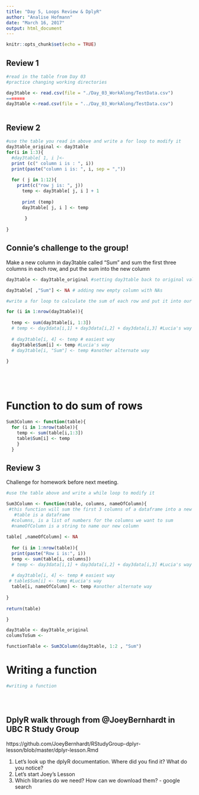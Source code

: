 ```yaml
---
title: "Day 5, Loops Review & DplyR"
author: "Analise Hofmann"
date: "March 16, 2017"
output: html_document
---
```


```r
knitr::opts_chunk$set(echo = TRUE)
```

## Review 1

```r
#read in the table from Day 03
#practice changing working directories

day3table <- read.csv(file = "./Day_03_WorkAlong/TestData.csv")
=======
day3table <-read.csv(file = "../Day_03_WorkAlong/TestData.csv")



```


## Review 2

```r
#use the table you read in above and write a for loop to modify it
day3table_original <- day3table
for(i in 1:3){ 
  #day3table[ 1, i ]<- 
  print (c(" column i is : ", i))  
  print(paste("column i is: ", i, sep = ","))
  
  for ( j in 1:12){ 
    print(c("row j is: ", j))
      temp <- day3table[ j, i ] + 1 
     
      print (temp)
      day3table[ j, i ] <- temp
      
       }
  
}
```

## Connie's challenge to the group! 
Make a new column in day3table called "Sum" and sum the first three columns in each row, and put the sum into the new column
```r
day3table <- day3table_original #setting day3table back to original values

day3table[ ,"Sum"] <- NA # adding new empty column with NAs

#write a for loop to calculate the sum of each row and put it into our new column

for (i in 1:nrow(day3table)){
  
  temp <- sum(day3table[i, 1:3])
  # temp <- day3data[i,1] + day3data[i,2] + day3data[i,3] #Lucia's way
  
  # day3table[i, 4] <- temp # easiest way 
  day3table$Sum[i] <- temp #Lucia's way
  # day3table[i, "Sum"] <- temp #another alternate way
  
}






```
# Function to do sum of rows
```r
Sum3Column <- function(table){
  for (i in 1:nrow(table)){
    temp <- sum(table[i,1:3])
    table$Sum[i] <- temp
    }
  }

```

## Review 3
Challenge for homework before next meeting.
```r
#use the table above and write a while loop to modify it

Sum3Column <- function(table, columns, nameOfColumn){
 #this function will sum the first 3 columns of a dataframe into a new column
   #table is a dataframe 
  #columns, is a list of numbers for the columns we want to sum
  #nameOfColumn is a string to name our new column
  
table[ ,nameOfColumn] <- NA  
  
  for (i in 1:nrow(table)){
  print(paste("Row i is:", i))
  temp <- sum(table[i, columns])
  # temp <- day3data[i,1] + day3data[i,2] + day3data[i,3] #Lucia's way
  
  # day3table[i, 4] <- temp # easiest way 
 # table$Sum[i] <- temp #Lucia's way
  table[i, nameOfColumn] <- temp #another alternate way
  
}
  
return(table)

}

day3table <- day3table_original
columsToSum <- 

functionTable <- Sum3Column(day3table, 1:2 , "Sum")

```

# Writing a function

```r
#writing a function





```


## DplyR walk through from @JoeyBernhardt in UBC R Study Group
https://github.com/JoeyBernhardt/RStudyGroup-dplyr-lesson/blob/master/dplyr-lesson.Rmd

1. Let's look up the dplyR documentation. Where did you find it? What do you notice?
2. Let's start Joey's Lesson
3. Which libraries do we need? How can we download them? - google search

```r





```
